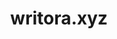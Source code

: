 ---
title: writora.xyz
description: Create AI-powered blogs with videos, customize content, and export in Markdown—effortless and efficient! 
image: /showcase/writora.png
href: https://writora.xyz
featured: true
affiliation: Open Source Project
---